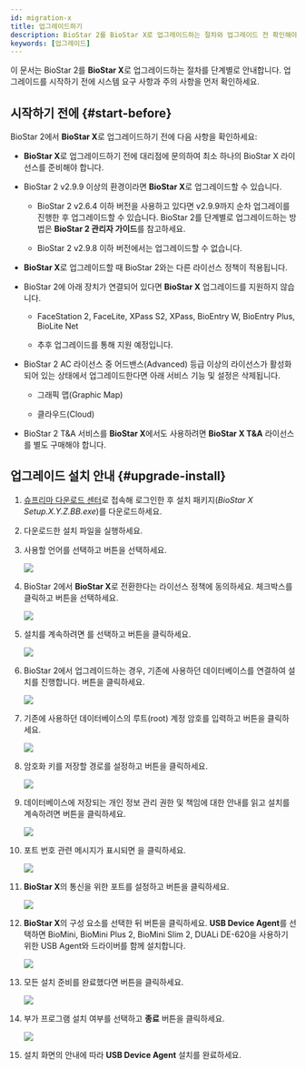 ```yaml
---
id: migration-x
title: 업그레이드하기
description: BioStar 2를 BioStar X로 업그레이드하는 절차와 업그레이드 전 확인해야 할 요구 사항을 안내합니다.
keywords: [업그레이드]
---
```


이 문서는 BioStar 2를 **BioStar X**로 업그레이드하는 절차를 단계별로 안내합니다. 업그레이드를 시작하기 전에 시스템 요구 사항과 주의 사항을 먼저 확인하세요.

## 시작하기 전에 {#start-before}

BioStar 2에서 **BioStar X**로 업그레이드하기 전에 다음 사항을 확인하세요:

* **BioStar X**로 업그레이드하기 전에 대리점에 문의하여 최소 하나의 BioStar X 라이선스를 준비해야 합니다.

* BioStar 2 v2.9.9 이상의 환경이라면 **BioStar X**로 업그레이드할 수 있습니다.

  * BioStar 2 v2.6.4 이하 버전을 사용하고 있다면 v2.9.9까지 순차 업그레이를 진행한 후 업그레이드할 수 있습니다. BioStar 2를 단계별로 업그레이드하는 방법은 **BioStar 2 관리자 가이드**를 참고하세요. 

  * BioStar 2 v2.9.8 이하 버전에서는 업그레이드할 수 없습니다.

* **BioStar X**로 업그레이드할 때 BioStar 2와는 다른 라이선스 정책이 적용됩니다.

* BioStar 2에 아래 장치가 연결되어 있다면 **BioStar X** 업그레이드를 지원하지 않습니다. 

  * FaceStation 2, FaceLite, XPass S2, XPass, BioEntry W, BioEntry Plus, BioLite Net

  * 추후 업그레이드를 통해 지원 예정입니다.

* BioStar 2 AC 라이선스 중 어드밴스(Advanced) 등급 이상의 라이선스가 활성화되어 있는 상태에서 업그레이드한다면 아래 서비스 기능 및 설정은 삭제됩니다.

  * 그래픽 맵(Graphic Map)

  * 클라우드(Cloud)

* BioStar 2 T&A 서비스를 **BioStar X**에서도 사용하려면 **BioStar X T&A** 라이선스를 별도 구매해야 합니다.


## 업그레이드 설치 안내 {#upgrade-install}

1. [슈프리마 다운로드 센터](https://download.supremainc.com/)로 접속해 로그인한 후 설치 패키지(*BioStar X Setup.X.Y.Z.BB.exe*)를 다운로드하세요.

1. 다운로드한 설치 파일을 실행하세요.

1. 사용할 언어를 선택하고 <Cmd code='biostar2.install.ok' className='bold'/> 버튼을 선택하세요.

    <Image src='/img/biostarx-install-select-language.png' />

1. BioStar 2에서 **BioStar X**로 전환한다는 라이선스 정책에 동의하세요. 체크박스를 클릭하고 <Cmd code='biostar2.install.next' className='bold'/> 버튼을 선택하세요.

    <Image src='/img/biostarx-install-2-to-x-agree.png' />

1. 설치를 계속하려면 <Cmd code='biostar2.install.agree' className='bold'/>를 선택하고 <Cmd code='biostar2.install.next' className='bold'/> 버튼을 클릭하세요.

    <Image src='/img/biostarx-install-agree.png' />

1. BioStar 2에서 업그레이드하는 경우, 기존에 사용하던 데이터베이스를 연결하여 설치를 진행합니다. <Cmd code='biostar2.install.next' className='bold'/> 버튼을 클릭하세요.

    <Image src='/img/biostarx-upgrade-select-install-type.png' />

1. 기존에 사용하던 데이터베이스의 루트(root) 계정 암호를 입력하고 <Cmd code='biostar2.install.next' className='bold'/> 버튼을 클릭하세요.

    <Image src='/img/biostarx-install-input-db-pw.png' />

1. 암호화 키를 저장할 경로를 설정하고 <Cmd code='biostar2.install.next' className='bold'/> 버튼을 클릭하세요.

    <Image src='/img/biostarx-install-set-encrypt-path.png' />

1. 데이터베이스에 저장되는 개인 정보 관리 권한 및 책임에 대한 안내를 읽고 설치를 계속하려면 <Cmd code='biostar2.install.next' className='bold'/> 버튼을 클릭하세요.

    <Image src='/img/biostarx-install-read-covenant.png' />

1. 포트 번호 관련 메시지가 표시되면 <Cmd code='biostar2.install.ok' />을 클릭하세요.

    <Image src='/img/biostarx-install-set-port-confirm.png' />

1. **BioStar X**의 통신을 위한 포트를 설정하고 <Cmd code='biostar2.install.next' className='bold'/> 버튼을 클릭하세요.

    <Image src='/img/biostarx-upgrade-set-port.png' />

1. **BioStar X**의 구성 요소를 선택한 뒤 <Cmd code='biostar2.install.next' className='bold'/> 버튼을 클릭하세요. **USB Device Agent**를 선택하면 BioMini, BioMini Plus 2, BioMini Slim 2, DUALi DE-620을 사용하기 위한 USB Agent와 드라이버를 함께 설치합니다.

    <Image src='/img/biostarx-install-additional.png' />

1. 모든 설치 준비를 완료했다면 <Cmd code='biostar2.install.btnInstall' className='bold'/> 버튼을 클릭하세요.

    <Image src='/img/biostarx-upgrade-complete.png' />

1. 부가 프로그램 설치 여부를 선택하고 **종료** 버튼을 클릭하세요.

    <Image src='/img/biostarx-install-additional-fin.png' />

1. 설치 화면의 안내에 따라 **USB Device Agent** 설치를 완료하세요.


<InstallNotes />